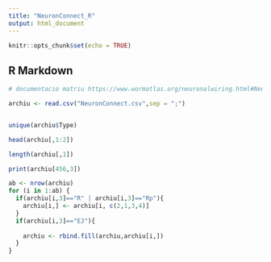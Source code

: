```yaml
---
title: "NeuronConnect_R"
output: html_document
---
```


```r
knitr::opts_chunk$set(echo = TRUE)
```

## R Markdown

```r
# documentacio matriu https://www.wormatlas.org/neuronalwiring.html#NeuronalconnectivityII

archiu <- read.csv("NeuronConnect.csv",sep = ";")


unique(archiu$Type)

head(archiu[,1:2])

length(archiu[,1])

print(archiu[456,3])
```

```r

ab <- nrow(archiu)
for (i in 1:ab) {
  if(archiu[i,3]=="R" | archiu[i,3]=="Rp"){
    archiu[i,] <- archiu[i, c(2,1,3,4)]
  }
  if(archiu[i,3]=="EJ"){
  
    archiu <- rbind.fill(archiu,archiu[i,])
  }
}
```

